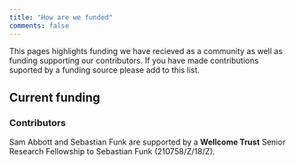 ```yaml
---
title: "How are we funded"
comments: false
---
```


This pages highlights funding we have recieved as a community as well as funding supporting our contributors. If you have made contributions suported by a funding source please add to this list.

## Current funding

### Contributors

Sam Abbott and Sebastian Funk are supported by a **Wellcome Trust** Senior Research Fellowship to Sebastian Funk (210758/Z/18/Z).

